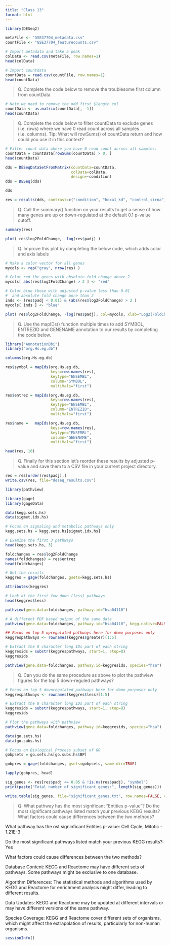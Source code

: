 ```yaml
---
title: "Class 13"
format: html
---
```



```r
library(DESeq2)
```


```r
metaFile <- "GSE37704_metadata.csv"
countFile <- "GSE37704_featurecounts.csv"

# Import metadata and take a peak
colData <- read.csv(metaFile, row.names=1)
head(colData)
```

```r
# Import countdata
countData = read.csv(countFile, row.names=1)
head(countData)
```

> Q. Complete the code below to remove the troublesome first column from countData

```r
# Note we need to remove the odd first $length col
countData <- as.matrix(countData[, -1])
head(countData)
```


> Q. Complete the code below to filter countData to exclude genes (i.e. rows) where we have 0 read count across all samples (i.e. columns).
Tip: What will rowSums() of countData return and how could you use it in this context?

```r
# Filter count data where you have 0 read count across all samples.
countData = countData[rowSums(countData) > 0, ]
head(countData)
```


```r
dds = DESeqDataSetFromMatrix(countData=countData,
                             colData=colData,
                             design=~condition)
dds = DESeq(dds)
```

```r
dds
```

```r
res = results(dds, contrast=c("condition", "hoxa1_kd", "control_sirna"))
```



> Q. Call the summary() function on your results to get a sense of how many genes are up or down-regulated at the default 0.1 p-value cutoff.

```r
summary(res)
```

```r
plot( res$log2FoldChange, -log(res$padj) )
```

> Q. Improve this plot by completing the below code, which adds color and axis labels

```r
# Make a color vector for all genes
mycols <- rep("gray", nrow(res) )

# Color red the genes with absolute fold change above 2
mycols[ abs(res$log2FoldChange) > 2 ] <- "red"

# Color blue those with adjusted p-value less than 0.01
#  and absolute fold change more than 2
inds <- (res$padj < 0.01) & (abs(res$log2FoldChange) > 2 )
mycols[ inds ] <- "blue"

plot( res$log2FoldChange, -log(res$padj), col=mycols, xlab="Log2(FoldChange)", ylab="-Log(P-value)" )
```


> Q. Use the mapIDs() function multiple times to add SYMBOL, ENTREZID and GENENAME annotation to our results by completing the code below.


```r
library("AnnotationDbi")
library("org.Hs.eg.db")

columns(org.Hs.eg.db)

res$symbol = mapIds(org.Hs.eg.db,
                    keys=row.names(res), 
                    keytype="ENSEMBL",
                    column="SYMBOL",
                    multiVals="first")

res$entrez = mapIds(org.Hs.eg.db,
                    keys=row.names(res),
                    keytype="ENSEMBL",
                    column="ENTREZID",
                    multiVals="first")

res$name =   mapIds(org.Hs.eg.db,
                    keys=row.names(res),
                    keytype="ENSEMBL",
                    column="GENENAME",
                    multiVals="first")

head(res, 10)

```


> Q. Finally for this section let's reorder these results by adjusted p-value and save them to a CSV file in your current project directory.

```r
res = res[order(res$padj),]
write.csv(res, file="deseq_results.csv")
```



```r
library(pathview)
```

```r
library(gage)
library(gageData)

data(kegg.sets.hs)
data(sigmet.idx.hs)

# Focus on signaling and metabolic pathways only
kegg.sets.hs = kegg.sets.hs[sigmet.idx.hs]

# Examine the first 3 pathways
head(kegg.sets.hs, 3)
```

```r
foldchanges = res$log2FoldChange
names(foldchanges) = res$entrez
head(foldchanges)
```




```r
# Get the results
keggres = gage(foldchanges, gsets=kegg.sets.hs)
```


```r
attributes(keggres)
```


```r
# Look at the first few down (less) pathways
head(keggres$less)
```


```r
pathview(gene.data=foldchanges, pathway.id="hsa04110")
```


```r
# A different PDF based output of the same data
pathview(gene.data=foldchanges, pathway.id="hsa04110", kegg.native=FALSE)
```

```r
## Focus on top 5 upregulated pathways here for demo purposes only
keggrespathways <- rownames(keggres$greater)[1:5]

# Extract the 8 character long IDs part of each string
keggresids = substr(keggrespathways, start=1, stop=8)
keggresids
```


```r
pathview(gene.data=foldchanges, pathway.id=keggresids, species="hsa")
```

> Q. Can you do the same procedure as above to plot the pathview figures for the top 5 down-reguled pathways?

```r
# Focus on top 5 downregulated pathways here for demo purposes only
keggrespathways <- rownames(keggres$less)[1:5]

# Extract the 8 character long IDs part of each string
keggresids = substr(keggrespathways, start=1, stop=8)
keggresids

# Plot the pathways with pathview
pathview(gene.data=foldchanges, pathway.id=keggresids, species="hsa")

```


```r
data(go.sets.hs)
data(go.subs.hs)

# Focus on Biological Process subset of GO
gobpsets = go.sets.hs[go.subs.hs$BP]

gobpres = gage(foldchanges, gsets=gobpsets, same.dir=TRUE)

lapply(gobpres, head)
```


```r
sig_genes <- res[res$padj <= 0.05 & !is.na(res$padj), "symbol"]
print(paste("Total number of significant genes:", length(sig_genes)))
```



```r
write.table(sig_genes, file="significant_genes.txt", row.names=FALSE, col.names=FALSE, quote=FALSE)
```



> Q: What pathway has the most significant “Entities p-value”? Do the most significant pathways listed match your previous KEGG results? What factors could cause differences between the two methods?

What pathway has the ost signinficant Entities p-value: Cell Cycle, Mitotic - 1.21E-3

Do the most significant pathways listed match your previous KEGG results?: Yes

What factors could cause differences between the two methods? 

Database Content: KEGG and Reactome may have different sets of pathways. Some pathways might be exclusive to one database.

Algorithm Differences: The statistical methods and algorithms used by KEGG and Reactome for enrichment analysis might differ, leading to different results.

Data Updates: KEGG and Reactome may be updated at different intervals or may have different versions of the same pathway.

Species Coverage: KEGG and Reactome cover different sets of organisms, which might affect the extrapolation of results, particularly for non-human organisms.



```r
sessionInfo()
```





